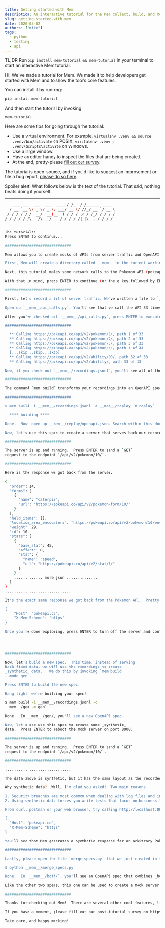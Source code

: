 ```yaml
---
title: Getting started with Mem
description: An interactive tutorial for the Mem collect, build, and mock workflow.
slug: getting-started-with-mem
date: 2020-03-02
authors: ["mike"]
tags:
  - python
  - testing
  - api
---
```


TL;DR Run `pip install mem-tutorial && mem-tutorial` in your terminal to start an interactive Mem tutorial.

Hi! We've made a tutorial for Mem. We made it to help developers get started with Mem and to show the tool's core features.

You can install it by running:

```bash
pip install mem-tutorial
```

And then start the tutorial by invoking:

```bash
mem-tutorial
```

Here are some tips for going through the tutorial:

- Use a virtual environment. For example, `virtualenv .venv && source .venv/bin/activate` on POSIX, `virutalenv .venv ; .venv\Scripts\activate` on Windows.
- Use a large window.
- Have an editor handy to inspect the files that are being created.
- At the end, pretty-please [fill out our survey](https://meeshkan.typeform.com/to/FpRakX).

The tutorial is open-source, and if you'd like to suggest an improvement or file a bug report, [please do so here](https://github.com/meeshkan/mem).

Spoiler alert! What follows below is the text of the tutorial. That said, nothing beats doing it yourself.

---

```bash
   ____ ___  ___  ___  _____/ /_  / /______ _____
  / __ `__ \/ _ \/ _ \/ ___/ __ \/ //_/ __ `/ __ \
 / / / / / /  __/  __(__  ) / / / ,< / /_/ / / / /
/_/ /_/ /_/\___/\___/____/_/ /_/_/|_|\__,_/_/ /_/


The tutorial!!
Press ENTER to continue...

##############################

Mem allows you to create mocks of APIs from server traffic and OpenAPI specs.  To start, we'll record some server traffic.  But before we get started, there are a few things you should know.

First, Mem will create a directory called __mem__ in the current working directory. Don't put anything special in there, as it may get overwritten by this tutorial!

Next, this tutorial makes some network calls to the Pokemon API (pokeapi.co).  Please make sure you have a working internet connection.

With that in mind, press ENTER to continue (or the q key followed by ENTER to quit):

##############################

First, let's record a bit of server traffic. We've written a file to `__mem__/api_calls.py` to make our recordings.  Mem expects recordings to be in the http-types format, so we'll use that.

Open up `__mem__api_calls.py`. You'll see that we call the API 33 times using Mem as a forward proxy.

After you've checked out `__mem__/api_calls.py`, press ENTER to execute the script!

##############################

  ** Calling https://pokeapi.co/api/v2/pokemon/1/, path 1 of 33
  ** Calling https://pokeapi.co/api/v2/pokemon/2/, path 2 of 33
  ** Calling https://pokeapi.co/api/v2/pokemon/3/, path 3 of 33
  ** Calling https://pokeapi.co/api/v2/pokemon/4/, path 4 of 33
  [...skip...skip...skip]
  ** Calling https://pokeapi.co/api/v2/ability/10/, path 32 of 33
  ** Calling https://pokeapi.co/api/v2/ability/, path 33 of 33

Now, if you check out `__mem__/recordings.jsonl`, you'll see all of the recorded server traffic. Press ENTER to continue.

##############################

The command `mem build` transforms your recordings into an OpenAPI spec.  The `replay` flag tells Mem to build a spec that's identical to the recorded traffic. Press ENTER to invoke `mem build` in `replay` mode.

##############################

$ mem build -i __mem__/recordings.jsonl -o __mem__/replay -m replay`

  **** building ****

Done.  Now, open up __mem__/replay/openapi.json. Search within this document for `/api/v2/pokemon/10/:`.  This is a translation of the `GET` request you got from the Pokemon API into OpenAPI.

Now, let's use this spec to create a server that serves back our recordings.  Press ENTER to boot up the mock server.

##############################

The server is up and running.  Press ENTER to send a `GET`
request to the endpoint `/api/v2/pokemon/10/`.

##############################

Here is the response we got back from the server.

{
  "order": 14,
  "forms": [
    {
      "name": "caterpie",
      "url": "https://pokeapi.co/api/v2/pokemon-form/10/"
    }
  ],
  "held_items": [],
  "location_area_encounters": "https://pokeapi.co/api/v2/pokemon/10/encounters",
  "weight": 29,
  "id": 10,
  "stats": [
    {
      "base_stat": 45,
      "effort": 0,
      "stat": {
        "name": "speed",
        "url": "https://pokeapi.co/api/v2/stat/6/"
      }
    }
    ............. more json ..............
  ]
}
..............................

It's the exact same response we got back from the Pokemon API.  Pretty cool, huh?  You can try the same thing. From curl, Postman or your web browser, try calling endpoints like http://localhost:8000/api/v2/ability/ or http://localhost:8000/api/v2/type/2/.  When doing so, make sure to set the following headers:

{
    "Host": "pokeapi.co",
    "X-Mem-Scheme": "https"
}

Once you're done exploring, press ENTER to turn off the server and continue.




##############################

Now, let's build a new spec.  This time, instead of serving
back fixed data, we will use the recordings to create
_synthetic_ data.   We do this by invoking `mem build
--mode gen`.

Press ENTER to build the new spec.

Hang tight, we're building your spec!

$ mem build -i __mem__/recordings.jsonl -o
__mem__/gen -m gen`

Done.  In __mem__/gen/, you'll see a new OpenAPI spec.

Now, let's see use this spec to create some _synthetic_
data.  Press ENTER to reboot the mock server on port 8000.

##############################

The server is up and running.  Press ENTER to send a `GET`
request to the endpoint `/api/v2/pokemon/10/`.

##############################

..............................

The data above is synthetic, but it has the same layout as the recorded data.

Why synthetic data?  Well, I'm glad you asked!  Two main reasons.

1. Security breaches are most common when dealing with log files and in test environments.  So, when testing, you never want to use real data if possible.
2. Using synthetic data forces you write tests that focus on business logic rather than focusing on the content of fixtures, which is (in our opinion) a cleaner way to do testing.

From curl, postman or your web browser, try calling http://localhost:8000/api/v2/pokemon/\{id\}/ , where `\{id\}` is _any_ positive integer. And when doing so, make sure to set following two headers:

{
  "Host": "pokeapi.co",
  "X-Mem-Scheme": "https"
}

You'll see that Mem generates a synthetic response for an arbitrary Pokemon. Once you're done exploring, press ENTER to continue.

##############################

Lastly, please open the file `merge_specs.py` that we just created in the Mem directory. It's a script that merges together the two OpenAPI specs - replay and gen - created by Mem.  After you've looed at it, press ENTER to execute it.

$ python __mem__/merge_specs.py

Done.  In `__mem__/both/`, you'll see an OpenAPI spec that combines _both_ the fixutres from `__mem__/replay/openapi.json` and the synthetic spec from `__mem__/replay/openapi.json`.

Like the other two specs, this one can be used to create a mock server.  Try it yourself!  After this tutorial, run `mem mock -i __mem__/both -r`, making sure to set the same headers as before, and see how the server responds.  Press ENTER to continue.

##############################

Thanks for checking out Mem!  There are several other cool features, like callbacks to implement stateful logic and various connectors from libraries and platforms like Express and Kong.

If you have a moment, please fill out our post-tutorial survey on https://meeshkan.typeform.com/to/FpRakX.  In addition to helping us improve Mem, it will help us improve this and other tutorials.

Take care, and happy mocking!
```
